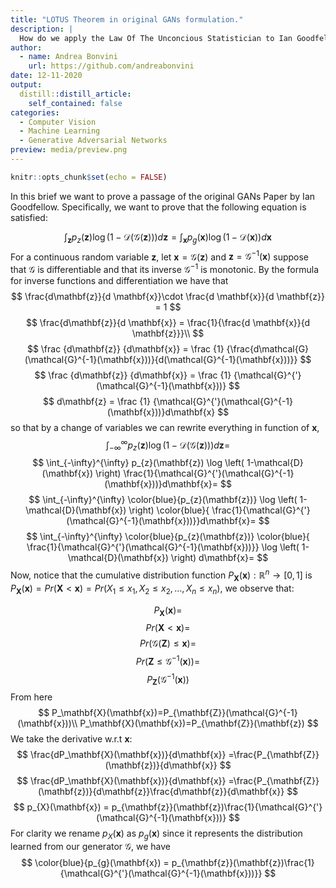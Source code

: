 ```yaml
---
title: "LOTUS Theorem in original GANs formulation."
description: |
  How do we apply the Law Of The Unconcious Statistician to Ian Goodfellow's original GANs value function formulation? 
author:
  - name: Andrea Bonvini
    url: https://github.com/andreabonvini
date: 12-11-2020
output:
  distill::distill_article:
    self_contained: false
categories:
  - Computer Vision
  - Machine Learning
  - Generative Adversarial Networks
preview: media/preview.png
---
```



```r
knitr::opts_chunk$set(echo = FALSE)
```

In this brief we want to prove a passage of the original GANs Paper by Ian Goodfellow. Specifically, we want to prove that the following equation is satisfied:

$$
\int_{\mathbf{z}}p_{z}(\mathbf{z})\log(1-\mathcal{D}(\mathcal{G}(\mathbf{z})))d\mathbf{z}
=
\int_{\mathbf{x}}p_{g}(\mathbf{x})
\log(1-\mathcal{D}(\mathbf{x}))
d\mathbf{x}
$$
For a continuous random variable $\mathbf{z}$, let $\mathbf{x} = \mathcal{G}(\mathbf{z})$ and $\mathbf{z}=\mathcal{G}^{-1}(\mathbf{x})$ suppose that $\mathcal{G}$ is differentiable and that its inverse $\mathcal{G}^{-1}$ is monotonic. By the formula for inverse functions and differentiation we have that
$$
\frac{d\mathbf{z}}{d \mathbf{x}}\cdot
\frac{d \mathbf{x}}{d \mathbf{z}}
=
1
$$
$$
\frac{d\mathbf{z}}{d \mathbf{x}}
=
\frac{1}{\frac{d \mathbf{x}}{d \mathbf{z}}}\\
$$
$$
\frac
{d\mathbf{z}}
{d\mathbf{x}}
=
\frac
{1}
{\frac{d\mathcal{G}(\mathcal{G}^{-1}(\mathbf{x}))}{d(\mathcal{G}^{-1}(\mathbf{x}))}}
$$
$$
\frac
{d\mathbf{z}}
{d\mathbf{x}}
=
\frac
{1}
{\mathcal{G}^{'}(\mathcal{G}^{-1}(\mathbf{x}))}
$$
$$
d\mathbf{z}
=
\frac
{1}
{\mathcal{G}^{'}(\mathcal{G}^{-1}(\mathbf{x}))}d\mathbf{x}
$$
so that by a change of variables we can rewrite everything in function of $\mathbf{x}$,
$$
\int_{-\infty}^{\infty}
p_{z}(\mathbf{z})
\log
\left(
1-\mathcal{D}(\mathcal{G}(\mathbf{z}))
\right)
d\mathbf{z}
=
$$
$$
\int_{-\infty}^{\infty}
p_{z}(\mathbf{z})
\log
\left(
1-\mathcal{D}(\mathbf{x})
\right)
\frac{1}{\mathcal{G}^{'}(\mathcal{G}^{-1}(\mathbf{x}))}d\mathbf{x}=
$$
$$
\int_{-\infty}^{\infty}
\color{blue}{p_{z}(\mathbf{z})}
\log
\left(
1-\mathcal{D}(\mathbf{x})
\right)
\color{blue}{
\frac{1}{\mathcal{G}^{'}(\mathcal{G}^{-1}(\mathbf{x}))}}d\mathbf{x}=
$$
$$
\int_{-\infty}^{\infty}
\color{blue}{p_{z}(\mathbf{z})}
\color{blue}{
\frac{1}{\mathcal{G}^{'}(\mathcal{G}^{-1}(\mathbf{x}))}}
\log
\left(
1-\mathcal{D}(\mathbf{x})
\right)
d\mathbf{x}=
$$
Now, notice that the cumulative distribution function $P_\mathbf{X}(\mathbf{x}):\mathbb{R}^n\to[0,1]$ is $P_\mathbf{X}(\mathbf{x})=Pr(\mathbf{X}<\mathbf{x})=Pr(X_1\leq x_1,X_2\leq x_2,\dots,X_n\leq x_n)$, we observe that:

$$
P_\mathbf{X}(\mathbf{x})=
$$
$$
Pr(\mathbf{X}<\mathbf{x})=
$$
$$
Pr(\mathcal{G}(\mathbf{Z})\leq\mathbf{x})=
$$
$$
Pr(\mathbf{Z}\leq\mathcal{G}^{-1}(\mathbf{x}))=
$$
$$
P_{\mathbf{Z}}(\mathcal{G}^{-1}(\mathbf{x}))
$$
From here 
$$
P_\mathbf{X}(\mathbf{x})=P_{\mathbf{Z}}(\mathcal{G}^{-1}(\mathbf{x}))\\
P_\mathbf{X}(\mathbf{x})=P_{\mathbf{Z}}(\mathbf{z})
$$
We take the derivative w.r.t $\mathbf{x}$:
$$
\frac{dP_\mathbf{X}(\mathbf{x})}{d\mathbf{x}} =\frac{P_{\mathbf{Z}}(\mathbf{z})}{d\mathbf{x}}
$$
$$
\frac{dP_\mathbf{X}(\mathbf{x})}{d\mathbf{x}} =\frac{P_{\mathbf{Z}}(\mathbf{z})}{d\mathbf{z}}\frac{d\mathbf{z}}{d\mathbf{x}}
$$
$$
p_{X}(\mathbf{x}) = p_{\mathbf{z}}(\mathbf{z})\frac{1}{\mathcal{G}^{'}(\mathcal{G}^{-1}(\mathbf{x}))}
$$
For clarity we rename $p_{X}(\mathbf{x})$ as $p_{g}(\mathbf{x})$ since it represents the distribution learned from our generator $\mathcal{G}$, we have
$$
\color{blue}{p_{g}(\mathbf{x}) = p_{\mathbf{z}}(\mathbf{z})\frac{1}{\mathcal{G}^{'}(\mathcal{G}^{-1}(\mathbf{x}))}}
$$